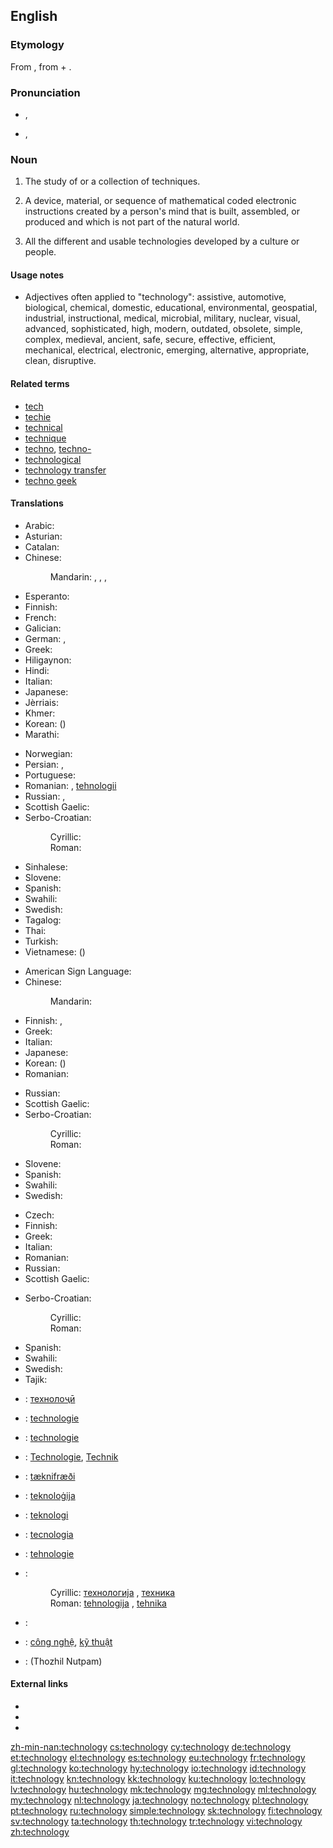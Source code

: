 ==English==

===Etymology===
From {{etyl|grc}} {{term|τεχνολογία|lang=grc|tr=tekhnologia||systematic treatment (of grammar)}}, from {{term|τέχνη|tr=tekhne|lang=grc||art}} + {{term|-λογία|lang=grc}}.

===Pronunciation===
* {{a|RP}} {{IPA|/tɛkˈnɒlədʒi/}}, {{X-SAMPA|/tEk"nQl@dZi/}}
* {{a|GenAm}} {{IPA|/tɛkˈnɑlədʒi/}}, {{X-SAMPA|/tEk"nAl@dZi/}}

===Noun===
{{en-noun|technologies|-}}
{{wikipedia}}

# {{uncountable}} The study of or a collection of techniques.
# {{countable}} A device, material, or sequence of mathematical coded electronic instructions created by a person's mind that is built, assembled, or produced and which is not part of the natural world.
# All the different and usable technologies developed by a culture or people.

====Usage notes====
* Adjectives often applied to "technology": <!-- by area of application -->assistive, automotive, biological, chemical, domestic, educational, environmental, geospatial, industrial, instructional, medical, microbial, military, nuclear, visual, <!-- other -->advanced, sophisticated, high, modern, outdated, obsolete, simple, complex, medieval, ancient, safe, secure, effective, efficient, mechanical, electrical, electronic, emerging, alternative, appropriate, clean, disruptive.

====Related terms====
* [[tech]]
* [[techie]]
* [[technical]]
* [[technique]]
* [[techno]], [[techno-]]
* [[technological]]
* [[technology transfer]]
* [[techno geek]]

====Translations====
{{trans-top|the study of or a collection of techniques}}
* Arabic: {{t-|ar|تكنولوجيا|f|tr=tiknuluujiya|sc=Arab}}
* Asturian: {{t-|ast|teunoloxía|f}}
* Catalan: {{t-|ca|tecnologia|f}}
* Chinese:
*: Mandarin: {{t|cmn|技術|sc=Hani}}, {{t|cmn|技术|tr=jìshù|sc=Hani}}, {{t|cmn|工藝|sc=Hani}}, {{t|cmn|工艺|tr=gōngyì|sc=Hani}}
* Esperanto: {{t-|eo|teknologio}}
* Finnish: {{t+|fi|teknologia}}
* French: {{t+|fr|technologie|f}}
* Galician: {{t+|gl|tecnoloxía|f}}
* German: {{t+|de|Technologie|f}}, {{t+|de|Technik|f}}
* Greek: {{t+|el|τεχνολογία|f|tr=technología}}
* Hiligaynon: {{tø|hil|teknolohiya}}
* Hindi: {{t-|hi|टैकनोलजी|tr=ṭaiknōlajī|sc=Deva}}
* Italian: {{t+|it|tecnologia|f}}
* Japanese: {{t+|ja|技術|tr=ぎじゅつ, gijutsu|sc=Jpan}}
* Jèrriais: {{tø|roa-jer|technologie|f}}
* Khmer: {{t-|km|បច្ចេកវិទ្យា|tr=paccheeka’ vityie|sc=Khmr}}
* Korean: {{t+|ko|기술|tr=GiSul|sc=Kore}} ({{t+|ko|技術|sc=Kore}})
* Marathi: {{t-|mr|तंत्रज्ञान|n|tr=tantra-dnyan|sc=Deva}}
{{trans-mid}}
* Norwegian: {{t-|no|teknologi|f}}
* Persian: {{t+|fa|فناوری|tr=fannâvari|sc=fa-Arab}}, {{t+|fa|تکنولوژی|tr=teknoloži|sc=fa-Arab}}
* Portuguese: {{t+|pt|tecnologia|f}}
* Romanian: {{t-|ro|tehnologie|f}}, [[tehnologie|tehnologii]] {{f|p}}
* Russian: {{t+|ru|технология|f|tr=texnológija}}, {{t+|ru|техника|f|tr=téxnika}}
* Scottish Gaelic: {{t-|gd|teicneolas|m}}
* Serbo-Croatian:
*: Cyrillic: {{t-|sh|технологија|f}}
*: Roman: {{t-|sh|tehnologija|f}}
* Sinhalese: {{t-|si|තාක්‍ෂණය|sc=Sinh}}
* Slovene: {{t-|sl|tehnologija|f}}
* Spanish: {{t+|es|tecnología|f}}
* Swahili: {{t+|sw|teknologia}}
* Swedish: {{t+|sv|teknologi|c}}
* Tagalog: {{t-|tl|teknolohiya}}
* Thai: {{t-|th|เทคโนโลยี|tr=téknohlohyee|sc=Thai}}
* Turkish: {{t+|tr|teknoloji}}
* Vietnamese: {{t+|vi|kỹ thuật}} ({{t-|vi|技術}})
{{trans-bottom}}

{{trans-top|a particular technological concept}}
* American Sign Language: {{tø|ase|Open8@NearUlnarHand-PalmAcross-OpenB@CenterChesthigh-PalmBack Contact Open8@UlnarHand-PalmAcross-OpenB@CenterChesthigh-PalmBack}}
* Chinese:
*: Mandarin: {{t|cmn|科技|sc=Hani}}
* Finnish: {{t+|fi|teknologia}}, {{t+|fi|menetelmä}}
* Greek: {{t+|el|τεχνολογία|f|tr=technología}}
* Italian: {{t+|it|tecnologia|f}}
* Japanese: {{t+|ja|技術|tr=ぎじゅつ, gijutsu|sc=Jpan}}
* Korean: {{t+|ko|과학기술|tr=GwaHakGiSul|sc=Kore}} ({{t-|ko|科學技術|sc=Kore}})
* Romanian: {{t-|ro|tehnologie|f}}
{{trans-mid}}
* Russian: {{t+|ru|технология|f|tr=texnológija}}
* Scottish Gaelic: {{t-|gd|teicneolas|m}}
* Serbo-Croatian:
*: Cyrillic: {{t-|sh|технологија|f}}
*: Roman: {{t-|sh|tehnologija|f}}
* Slovene: {{t-|sl|tehnologija|f}}
* Spanish: {{t+|es|tecnología|f}}
* Swahili: {{t+|sw|teknologia}}
* Swedish: {{t+|sv|teknologi|c}}
{{trans-bottom}}

{{trans-top|body of tools}}
* Czech: {{t+|cs|technika|f}}
* Finnish: {{t+|fi|teknologia}}
* Greek: {{t+|el|τεχνολογία|f|tr=technología}}
* Italian: {{t+|it|tecnologia|f}}
* Romanian: {{t-|ro|tehnologie|f}}
* Russian: {{t+|ru|техника|tr=t'éχnika}}
* Scottish Gaelic: {{t-|gd|teicneolas|m}}
{{trans-mid}}
* Serbo-Croatian:
*: Cyrillic: {{t-|sh|технологија|f}}
*: Roman: {{t-|sh|tehnologija|f}}
* Spanish: {{t+|es|tecnología|f}}
* Swahili: {{t+|sw|teknologia}}
* Swedish: {{t+|sv|teknologi|c}}
* Tajik: {{t-|tg|технолоҷӣ|sc=Cyrl}}
{{trans-bottom}}

{{checktrans-top}}
* {{ttbc|tg}}: [[технолоҷӣ]]
* {{ttbc|nl}}: [[technologie]]
* {{ttbc|fr}}: [[technologie]] {{f}}
* {{ttbc|de}}: [[Technologie]], [[Technik]]
* {{ttbc|is}}: [[tæknifræði]] {{f}}
* {{ttbc|mt}}: [[teknoloġija]]
* {{ttbc|no}}: [[teknologi]]
* {{ttbc|pt}}: [[tecnologia]] {{f}}
* {{ttbc|ro}}: [[tehnologie]]
* {{ttbc|sh}}:
*: Cyrillic: [[технологија]] {{f}}, [[техника]] {{f}}
*: Roman: [[tehnologija]] {{f}}, [[tehnika]] {{f}}
* {{ttbc|sd}}: {{sd-Arab|[[ٽيڪنيڀياس|ٽيڪِنِيڀِياسُ]]}}
* {{ttbc|vi}}: [[công nghệ]], [[kỹ thuật]]
* {{ttbc|ta}}: (Thozhil Nutpam)
{{trans-bottom}}

====External links====
* {{R:Webster 1913}}
* {{R:Century 1911}}
* {{R:OneLook}}

[[zh-min-nan:technology]]
[[cs:technology]]
[[cy:technology]]
[[de:technology]]
[[et:technology]]
[[el:technology]]
[[es:technology]]
[[eu:technology]]
[[fr:technology]]
[[gl:technology]]
[[ko:technology]]
[[hy:technology]]
[[io:technology]]
[[id:technology]]
[[it:technology]]
[[kn:technology]]
[[kk:technology]]
[[ku:technology]]
[[lo:technology]]
[[lv:technology]]
[[hu:technology]]
[[mk:technology]]
[[mg:technology]]
[[ml:technology]]
[[my:technology]]
[[nl:technology]]
[[ja:technology]]
[[no:technology]]
[[pl:technology]]
[[pt:technology]]
[[ru:technology]]
[[simple:technology]]
[[sk:technology]]
[[fi:technology]]
[[sv:technology]]
[[ta:technology]]
[[th:technology]]
[[tr:technology]]
[[vi:technology]]
[[zh:technology]]